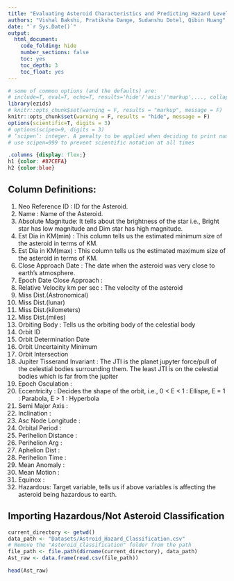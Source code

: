```yaml
---
title: "Evaluating Asteroid Characteristics and Predicting Hazard Levels Using NASA's Asteroid Classification Dataset"
authors: "Vishal Bakshi, Pratiksha Dange, Sudanshu Dotel, Qibin Huang"
date: "`r Sys.Date()`"
output:
  html_document:
    code_folding: hide
    number_sections: false
    toc: yes
    toc_depth: 3
    toc_float: yes
---
```

  
```r
# some of common options (and the defaults) are: 
# include=T, eval=T, echo=T, results='hide'/'asis'/'markup',..., collapse=F, warning=T, message=T, error=T, cache=T, fig.width=6, fig.height=4, fig.dim=c(6,4) #inches, fig.align='left'/'center','right', 
library(ezids)
# knitr::opts_chunk$set(warning = F, results = "markup", message = F)
knitr::opts_chunk$set(warning = F, results = "hide", message = F)
options(scientific=T, digits = 3) 
# options(scipen=9, digits = 3) 
# ‘scipen’: integer. A penalty to be applied when deciding to print numeric values in fixed or exponential notation.  Positive values bias towards fixed and negative towards scientific notation: fixed notation will be preferred unless it is more than ‘scipen’ digits wider.
# use scipen=999 to prevent scientific notation at all times
```

```css
.columns {display: flex;}
h1 {color: #87CEFA}
h2 {color:blue}
```

## Column Definitions: 
1. Neo Reference ID	: ID for the Asteroid.
2. Name	: Name of the Asteroid. 
3. Absolute Magnitude: It tells about the brightness of the star i.e., Bright star has low magnitude and Dim star has high magnitude. 
4. Est Dia in KM(min) : This column tells us the estimated minimum size of the asteroid in terms of KM.
5. Est Dia in KM(max) : This column tells us the estimated maximum size of the asteroid in terms of KM.
6. Close Approach Date : The date when the asteroid was very close to earth's atmosphere.
7. Epoch Date Close Approach :	
8. Relative Velocity km per sec : The velocity of the asteroid
9. Miss Dist.(Astronomical)	
10. Miss Dist.(lunar)	
11. Miss Dist.(kilometers)	
12. Miss Dist.(miles)	
13. Orbiting Body	: Tells us the orbiting body of the celestial body
14. Orbit ID	
15. Orbit Determination Date	
16. Orbit Uncertainity	Minimum 
17. Orbit Intersection	
18. Jupiter Tisserand Invariant	: The JTI is the planet jupyter force/pull of the celestial bodies surrounding them. The least JTI is on the celestial bodies which is far from the jupiter
19. Epoch Osculation :	
20. Eccentricity : Decides the shape of the orbit, i.e., 0 < E < 1 : Ellispe, E = 1 : Parabola, E > 1 : Hyperbola
21. Semi Major Axis :	
22. Inclination	:
23. Asc Node Longitude :	
24. Orbital Period :	
25. Perihelion Distance :	
26. Perihelion Arg :	
27. Aphelion Dist	:
28. Perihelion Time :	
29. Mean Anomaly :
30. Mean Motion	: 
31. Equinox	: 
32. Hazardous: Target variable, tells us if above variables is affecting the asteroid being hazardous to earth. 


## Importing Hazardous/Not Asteroid Classification 
```r
current_directory <- getwd()
data_path <- "Datasets/Astroid_Hazard_Classification.csv"
# Remove the "Asteroid_Classification" folder from the path
file_path <- file.path(dirname(current_directory), data_path)
Ast_raw <- data.frame(read.csv(file_path))

head(Ast_raw)


```






